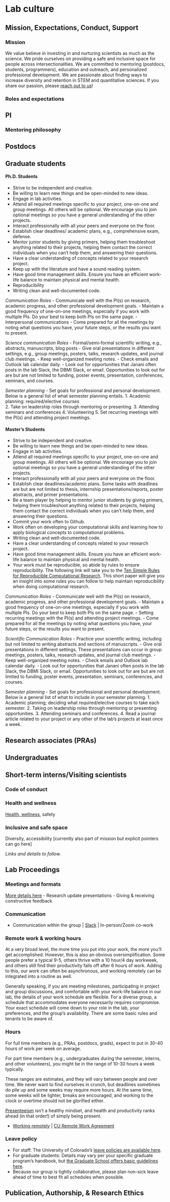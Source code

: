 # Lab culture

## Mission, Expectations, Conduct, Support
### Mission
We value believe in investing in and nurturing scientists as much as the science.
We pride ourselves on providing a safe and inclusive space for people across intersectionalities.
We are committed to mentoring (postdocs, students, programmers), education and outreach, and personalized professional development.
We are passionate about finding ways to increase diversity and retention in STEM and quantitative sciences.
If you share our passion, please [reach out to us](//jravilab.github.io/joinus)!

### Roles and expectations
## PI

### Mentoring philosophy


## Postdocs


## Graduate students

#### Ph.D. Students

- Strive to be independent and creative.
- Be willing to learn new things and be open-minded to new ideas.
- Engage in lab activities.
- Attend all required meetings specific to your project, one-on-one and group meetings. All others will be optional. We encourage you to join optional meetings so you have a general understanding of the other projects.
- Interact professionally with all your peers and everyone on the floor. 
- Establish clear deadlines/ academic plans, e.g., comprehensive exam, defense. 
- Mentor junior students by giving primers, helping them troubleshoot anything related to their projects, helping them contact the correct individuals when you can't help them, and answering their questions.
- Have a clear understanding of concepts related to your research project.
- Keep up with the literature and have a sound reading system.
- Have good time management skills. Ensure you have an efficient work-life balance to maintain physical and mental health.
- Reproducibility
- Writing clean and well-documented code.

*Communication Roles*
- Communicate well with the PI(s) on research, academic progress, and other professional development goals.
- Maintain a good frequency of one-on-one meetings, especially if you work with multiple PIs. Do your best to keep both PIs on the same page.
- Interpersonal communications
- Come prepared for all the meetings by noting what questions you have, your future steps, or the results you want to present.

*Science communication Roles*
- Formal/semi-formal scientific writing, e.g., abstracts, manuscripts, blog posts
- Give oral presentations in different settings, e.g., group meetings, posters, talks, research updates, and journal club meetings.
- Keep well-organized meeting notes.
- Check emails and Outlook lab calendar daily.
- Look out for opportunities that Janani often posts in the lab Slack, the DBMI Slack, or email. Opportunities to look out for are but are not limited to funding, poster events, presentation, conferences, seminars, and courses. 

*Semester planning* 
- Set goals for professional and personal development. Below is a general list of what semester planning entails. 
  1. Academic planning: required/elective courses  
  2. Take on leadership roles through mentoring or presenting.
  3. Attending seminars and conferences
  4. Volunteering
  5. Set recurring meetings with the PI(s) and attending project meetings.

#### Master's Students

- Strive to be independent and creative.
- Be willing to learn new things and be open-minded to new ideas.
- Engage in lab activities.
- Attend all required meetings specific to your project, one-on-one and group meetings. All others will be optional. We encourage you to join optional meetings so you have a general understanding of the other projects.
- Interact professionally with all your peers and everyone on the floor. 
- Establish clear deadlines/academic plans. Some tasks with deadlines are but are not limited to thesis, internship presentations/reports, poster abstracts, and primer presentations. 
- Be a team player by helping to mentor junior students by giving primers, helping them troubleshoot anything related to their projects, helping them contact the correct individuals when you can't help them, and answering their questions.
- Commit your work often to Github.
- Work often on developing your computational skills and learning how to apply biological concepts to computational problems.
- Writing clean and well-documented code.
- Have a clear understanding of concepts related to your research project.
- Have good time management skills. Ensure you have an efficient work-life balance to maintain physical and mental health.
- Your work must be reproducible, so abide by rules to ensure reproducibility. The following link will take you to the [Ten Simple Rules for Reproducible Computational Research](https://journals.plos.org/ploscompbiol/article?id=10.1371/journal.pcbi.1003285). This short paper will give you an insight into some rules you can follow to help maintain reproducibility when doing computational research.

*Communication Roles*
- Communicate well with the PI(s) on research, academic progress, and other professional development goals.
- Maintain a good frequency of one-on-one meetings, especially if you work with multiple PIs. Do your best to keep both PIs on the same page.
- Setting recurring meetings with the PI(s) and attending project meetings.
- Come prepared for all the meetings by noting what questions you have, your future steps, or the results you want to present.

*Scientific Communication Roles*
- Practice your scientific writing, including but not limited to writing abstracts and sections of manuscripts.
- Give oral presentations in different settings. These presentations can occur in group meetings, posters, talks, research updates, and journal club meetings.
- Keep well-organized meeting notes.
- Check emails and Outlook lab calendar daily.
- Look out for opportunities that Janani often posts in the lab Slack, the DBMI Slack, or email. Opportunities to look out for are but are not limited to funding, poster events, presentation, seminars, conferences, and courses. 

*Semester planning* 
- Set goals for professional and personal development. Below is a general list of what to include in your semester planning. 
  1. Academic planning; deciding what required/elective courses to take each semester.
  2. Taking on leadership roles through mentoring or presenting opportunities.
  3. Attending seminars and conferences.
  4. Read a journal article related to your project or any other of the lab's projects at least once a week.



## Research associates (PRAs)


## Undergraduates


## Short-term interns/Visiting scientists


### Code of conduct


### Health and wellness
[Health, wellness](https://jravilab.github.io/lab_docs/resources.html#health-and-wellness), safety

### Inclusive and safe space
Diversity, accessibility
[currently also part of mission but explicit pointers can go here]

*Links and details to follow.*

## Lab Proceedings
### Meetings and formats
[More details here]()
-   Research update presentations
-   Giving & receiving constructive feedback

### Communication
-   Communication within the group \| [Slack](https://jravilab.slack.com "JRaviLab Slack Workspace") \| In-person/Zoom co-work

### Remote work & working hours
At a very broad level, the more time you put into your work, the more you’ll get accomplished. However, this is also an obvious oversimplification. Some people prefer a typical 9-5, others thrive with a 10 hour/4 day workweek, and others still find their productivity falls off after 6 hours of work. Adding to this, our work can often be asynchronous, and working remotely can be integrated into a routine as well.

Generally speaking, if you are meeting milestones, participating in project and group discussions, and comfortable with your work-life balance in our lab, the details of your work schedule are flexible. For a diverse group, a schedule that accommodates everyone necessarily requires compromise. Your exact schedule will come down to your role in the lab, your preferences, and the group’s availability. There are some basic rules and tenants to be aware of.

### Hours

For full time members (e.g., PRAs, postdocs, grads), expect to put in 30-40 hours of work per week on average. 

For part time members (e.g., undergraduates during the semester, interns, and other volunteers), you might be in the range of 10-30 hours a week typically.

These ranges are estimates, and they will vary between people and over time. We never want to find ourselves in crunch, but deadlines sometimes do pile up and some weeks may require more hours. At the same time, some weeks will be lighter, breaks are encouraged, and working to the clock or overtime should not be glorified either.

[Presenteeism](https://pubmed.ncbi.nlm.nih.gov/15559575/) isn’t a healthy mindset, and health and productivity ranks ahead (in that order!) of simply being present. 

-   [Working remotely](https://github.com/JRaviLab/group/blob/master/docs/howto_work_remotely.md) \| [CU Remote Work Agreement](https://app.smartsheet.com/b/form/f5c5dd3f01dc4eefb3711a4fce6955fe "CU Anschutz Remote Work Agreement")

### Leave policy

-   For staff: The University of Colorado's [leave policies are available here](https://www.cu.edu/employee-services/leave-policies).
-   For graduate students: Details may vary per your specific graduate program's handbook, but [the Graduate School offers basic guidelines here](https://www.ucdenver.edu/docs/librariesprovider138/denver-anschutz-graduate-school/resources/gs-student-leavevacpolicy.pdf?sfvrsn=661c22b9_2). 
-   Because our group is tightly collaborative, please plan non-sick leave ahead of time to best fit all schedules when possible.


## Publication, Authorship, & Research Ethics

